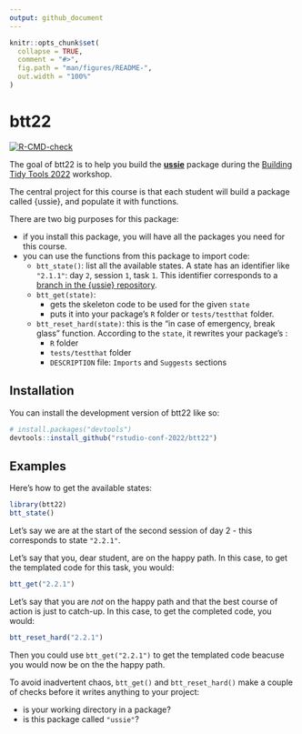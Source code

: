 ```yaml
---
output: github_document
---
```


<!-- README.md is generated from README.Rmd. Please edit that file -->

```r
knitr::opts_chunk$set(
  collapse = TRUE,
  comment = "#>",
  fig.path = "man/figures/README-",
  out.width = "100%"
)
```

# btt22

<!-- badges: start -->
[![R-CMD-check](https://github.com/rstudio-conf-2022/btt22/actions/workflows/R-CMD-check.yaml/badge.svg)](https://github.com/rstudio-conf-2022/btt22/actions/workflows/R-CMD-check.yaml)
<!-- badges: end -->

The goal of btt22 is to help you build the [**ussie**](https://github.com/rstudio-conf-2022/ussie) package during the [Building Tidy Tools 2022](https://github.com/rstudio-conf-2022/build-tidy-tools) workshop.

The central project for this course is that each student will build a package called {ussie}, and populate it with functions.

There are two big purposes for this package:

 - if you install this package, you will have all the packages you need for this course.
 - you can use the functions from this package to import code:
   - `btt_state()`: list all the available states. A state has an identifier like `"2.1.1"`: day `2`, session `1`, task `1`. This identifier corresponds to a [branch in the {ussie} repository](https://github.com/rstudio-conf-2022/ussie/branches).
   - `btt_get(state)`: 
     - gets the skeleton code to be used for the given `state`
     - puts it into your package's `R` folder or `tests/testthat` folder.
   - `btt_reset_hard(state)`: this is the "in case of emergency, break glass" function. According to the `state`, it rewrites your package's :
     - `R` folder
     - `tests/testthat` folder
     - `DESCRIPTION` file: `Imports` and `Suggests` sections
    
## Installation

You can install the development version of btt22 like so:

``` r
# install.packages("devtools")
devtools::install_github("rstudio-conf-2022/btt22")
```

## Examples

Here's how to get the available states:

```r
library(btt22)
btt_state()
```

Let's say we are at the start of the second session of day 2 - this corresponds to state `"2.2.1"`.

Let's say that you, dear student, are on the happy path. 
In this case, to get the templated code for this task, you would:

```r
btt_get("2.2.1")
```

Let's say that you are *not* on the happy path and that the best course of action is just to catch-up.
In this case, to get the completed code, you would:

```r
btt_reset_hard("2.2.1")
```

Then you could use `btt_get("2.2.1")` to get the templated code beacuse you would now be on the the happy path.

To avoid inadvertent chaos, `btt_get()` and `btt_reset_hard()` make a couple of checks before it writes anything to your project:

 - is your working directory in a package?
 - is this package called `"ussie"`?
